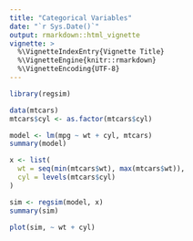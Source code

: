 ```yaml
---
title: "Categorical Variables"
date: "`r Sys.Date()`"
output: rmarkdown::html_vignette
vignette: >
  %\VignetteIndexEntry{Vignette Title}
  %\VignetteEngine{knitr::rmarkdown}
  %\VignetteEncoding{UTF-8}
---
```


```r
library(regsim)

data(mtcars)
mtcars$cyl <- as.factor(mtcars$cyl)
```

```r
model <- lm(mpg ~ wt + cyl, mtcars)
summary(model)
```

```r
x <- list(
  wt = seq(min(mtcars$wt), max(mtcars$wt)),
  cyl = levels(mtcars$cyl)
)

sim <- regsim(model, x)
summary(sim)
```

```r
plot(sim, ~ wt + cyl)
```

